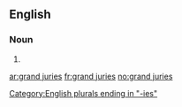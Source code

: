 ==English==

===Noun===
{{head|en|plural|head=[[grand]] [[juries]]}}

# {{plural of|grand jury|lang=en}}

[[Category:English plurals ending in "-ies"]]

[[ar:grand juries]]
[[fr:grand juries]]
[[no:grand juries]]